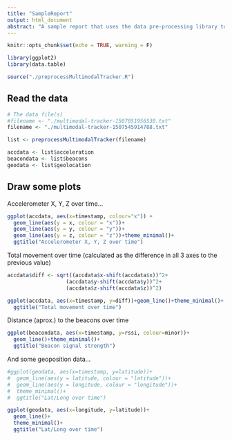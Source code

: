 ```yaml
---
title: "SampleReport"
output: html_document
abstract: "A sample report that uses the data pre-processing library to "
---
```


```r
knitr::opts_chunk$set(echo = TRUE, warning = F)

library(ggplot2)
library(data.table)

source("./preprocessMultimodalTracker.R")
```

## Read the data


```r
# The data file(s)
#filename <- "./multimodal-tracker-1507051956530.txt"
filename <- "./multimodal-tracker-1507545914788.txt"

list <- preprocessMultimodalTracker(filename)

accdata <- list$acceleration
beacondata <- list$beacons
geodata <- list$geolocation

```

## Draw some plots

Accelerometer X, Y, Z over time...

```r

ggplot(accdata, aes(x=timestamp, colour="x")) + 
  geom_line(aes(y = x, colour = "x"))+ 
  geom_line(aes(y = y, colour = "y"))+ 
  geom_line(aes(y = z, colour = "z"))+theme_minimal()+
  ggtitle("Accelerometer X, Y, Z over time")


```

Total movement over time (calculated as the difference in all 3 axes to the previous value)

```r

accdata$diff <- sqrt((accdata$x-shift(accdata$x))^2+
                   (accdata$y-shift(accdata$y))^2+
                   (accdata$z-shift(accdata$z))^2)

ggplot(accdata, aes(x=timestamp, y=diff))+geom_line()+theme_minimal()+
  ggtitle("Total movement over time")


```

Distance (aprox.) to the beacons over time

```r

ggplot(beacondata, aes(x=timestamp, y=rssi, colour=minor))+
  geom_line()+theme_minimal()+
  ggtitle("Beacon signal strength")


```

And some geoposition data...

```r

#ggplot(geodata, aes(x=timestamp, y=latitude))+
#  geom_line(aes(y = latitude, colour = "latitude"))+ 
#  geom_line(aes(y = longitude, colour = "longitude"))+ 
#  theme_minimal()+
#  ggtitle("Lat/Long over time")

ggplot(geodata, aes(x=longitude, y=latitude))+
  geom_line()+ 
  theme_minimal()+
  ggtitle("Lat/Long over time")


```
